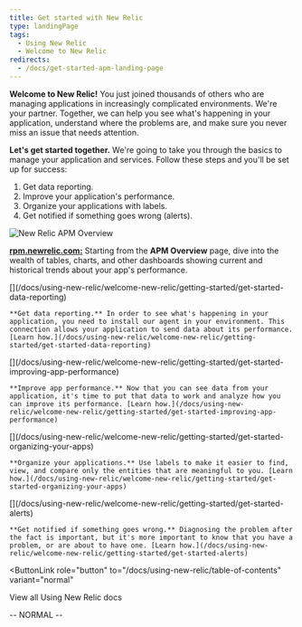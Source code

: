 ```yaml
---
title: Get started with New Relic
type: landingPage
tags:
  - Using New Relic
  - Welcome to New Relic
redirects:
  - /docs/get-started-apm-landing-page
---
```


**Welcome to New Relic!** You just joined thousands of others who are managing applications in increasingly complicated environments. We're your partner. Together, we can help you see what's happening in your application, understand where the problems are, and make sure you never miss an issue that needs attention.

**Let's get started together.** We're going to take you through the basics to manage your application and services. Follow these steps and you'll be set up for success:

1. Get data reporting.
2. Improve your application's performance.
3. Organize your applications with labels.
4. Get notified if something goes wrong (alerts).

![New Relic APM Overview](./images/apm-landing-page.png "New Relic APM Overview")

[**rpm.newrelic.com:**](https://rpm.newrelic.com) Starting from the **APM Overview** page, dive into the wealth of tables, charts, and other dashboards showing current and historical trends about your app's performance.

<LandingPageTileGrid>
  <LandingPageTile>
    [<Icon name="fe-list" size="3em"/>](/docs/using-new-relic/welcome-new-relic/getting-started/get-started-data-reporting)

    **Get data reporting.** In order to see what's happening in your application, you need to install our agent in your environment. This connection allows your application to send data about its performance. [Learn how.](/docs/using-new-relic/welcome-new-relic/getting-started/get-started-data-reporting)
  </LandingPageTile>

  <LandingPageTile>
    [<Icon name="fe-bar-chart-2" size="3em"/>](/docs/using-new-relic/welcome-new-relic/getting-started/get-started-improving-app-performance)

    **Improve app performance.** Now that you can see data from your application, it's time to put that data to work and analyze how you can improve its performance. [Learn how.](/docs/using-new-relic/welcome-new-relic/getting-started/get-started-improving-app-performance)
  </LandingPageTile>

  <LandingPageTile>
    [<Icon name="fe-tag" size="3em"/>](/docs/using-new-relic/welcome-new-relic/getting-started/get-started-organizing-your-apps)

    **Organize your applications.** Use labels to make it easier to find, view, and compare only the entities that are meaningful to you. [Learn how.](/docs/using-new-relic/welcome-new-relic/getting-started/get-started-organizing-your-apps)
  </LandingPageTile>

  <LandingPageTile>
    [<Icon name="fe-alert-triangle" size="3em"/>](/docs/using-new-relic/welcome-new-relic/getting-started/get-started-alerts)

    **Get notified if something goes wrong.** Diagnosing the problem after the fact is important, but it's more important to know that you have a problem, or are about to have one. [Learn how.](/docs/using-new-relic/welcome-new-relic/getting-started/get-started-alerts)
  </LandingPageTile>
</LandingPageTileGrid>

<ButtonLink
  role="button"
  to="/docs/using-new-relic/table-of-contents"
  variant="normal"
>
  View all Using New Relic docs
</ButtonLink>

\-- NORMAL --
